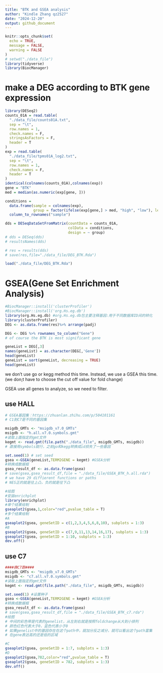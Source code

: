 ```yaml
---
title: "BTK and GSEA analysis"
author: "Kindle Zhang qz2527"
date: "2024-12-20"
output: github_document
---
```


```r
knitr::opts_chunk$set(
  echo = TRUE,
  message = FALSE,
  warning = FALSE
)
# setwd("./data_file")
library(tidyverse)
library(BiocManager)
```


# make a DEG according to BTK gene expression

```r
library(DESeq2)
counts_01A = read.table(
  "./data_file/counts01A.txt",
  sep = "\t",
  row.names = 1,
  check.names = F,
  stringsAsFactors = F,
  header = T
)
exp = read.table(
  "./data_file/tpms01A_log2.txt",
  sep = "\t",
  row.names = 1,
  check.names = F,
  header = T
)
identical(colnames(counts_01A),colnames(exp))
gene = "BTK"
med = median(as.numeric(exp[gene, ]))

conditions =
  data.frame(sample = colnames(exp),
             group = factor(ifelse(exp[gene,] > med, "high", "low"), levels = c("low", "high"))) |>
  column_to_rownames("sample")

dds = DESeqDataSetFromMatrix(countData = counts_01A,
                             colData = conditions,
                             design = ~ group)
# dds = DESeq(dds)
# resultsNames(dds)

# res = results(dds)
# save(res,file="./data_file/DEG_BTK.Rda")
```

```r
load("./data_file/DEG_BTK.Rda")
```

# GSEA(Gene Set Enrichment Analysis)

```r
#BiocManager::install('clusterProfiler')
#BiocManager::install('org.Hs.eg.db')
library(org.Hs.eg.db) #org.Hs.eg.db包主要注释基因:用于不同数据库ID间的转化
library(clusterProfiler)
DEG <- as.data.frame(res)%>% arrange(padj) 

DEG <- DEG %>% rownames_to_column("Gene") 
# of course the BTK is most significant gene

geneList = DEG[,3]
names(geneList) = as.character(DEG[,'Gene'])
head(geneList)
geneList = sort(geneList, decreasing = TRUE)
head(geneList)
```

we don't use go or kegg method this time. Instead, we use a 
GSEA this time. (we don;t have to choose the cut off value for 
fold change)

GSEA use all genes to analyze, so we need to filter.

## use HALL

```r
# GSEA基因集：https://zhuanlan.zhihu.com/p/504101161
# C1到C7是不同的基因集

msigdb_GMTs <- "msigdb_v7.0_GMTs"
msigdb <- "h.all.v7.0.symbols.gmt"    
#读取上面指定的gmt文件
kegmt <- read.gmt(file.path("./data_file", msigdb_GMTs, msigdb))
# 直接用symbols就行，之前go和kegg转换成id损失了一些基因
```

```r
set.seed(1) # set seed
gsea <-GSEA(geneList,TERM2GENE = kegmt) #GSEA分析
#转换成数据框
gsea_result_df <- as.data.frame(gsea)
# save(gsea,gsea_result_df,file = "./data_file/GSEA_BTK_h.all.rda")
# we have 29 diffierent functions or paths
# NES正的就是往上凸，负的就是往下凸

#绘图
#安装enrichplot
library(enrichplot)
#单个结果绘制
gseaplot2(gsea,1,color="red",pvalue_table = T)
#多个结果绘制
#A
gseaplot2(gsea, geneSetID = c(1,2,3,4,5,6,8,10), subplots = 1:3)
#B
gseaplot2(gsea, geneSetID = c(7,9,11,13,14,16,17), subplots = 1:3)
gseaplot2(gsea, geneSetID = 1:10, subplots = 1:3)
dev.off()
```

## use C7

```r
####换C7跑####
msigdb_GMTs <- "msigdb_v7.0_GMTs"
msigdb <- "c7.all.v7.0.symbols.gmt"    
#读取上面指定的gmt文件
kegmt <- read.gmt(file.path("./data_file", msigdb_GMTs, msigdb))

set.seed(1) #设置种子
gsea <-GSEA(geneList,TERM2GENE = kegmt) #GSEA分析
#转换成数据框
gsea_result_df <- as.data.frame(gsea)
# save(gsea,gsea_result_df,file = "./data_file/GSEA_BTK_c7.rda")
#绘图
# 中间的彩色带是代表的genelist，从左到右就是按照foldchange从大到小排列
# 颜色红色代表大于0，蓝色代表小于0
# 如果genelist中的基因存在在这个path中，就加分反之减分，就可以看出这个path富集
# 在gene表达高的还是低的区域

#C
gseaplot2(gsea, geneSetID = 1:7, subplots = 1:3)
#D
gseaplot2(gsea,782,color="red",pvalue_table = T)
gseaplot2(gsea, geneSetID = 782, subplots = 1:3)
dev.off()
```
